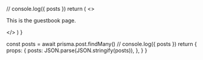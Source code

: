 
  //   console.log({ posts })
  return (
    <>
      <LoginButton />
      <p>This is the guestbook page.</p>
    </>
  )
}

  const posts = await prisma.post.findMany()
  //   console.log({ posts })
  return {
    props: {
      posts: JSON.parse(JSON.stringify(posts)),
    },
  }
}
